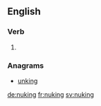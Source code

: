 ==English==

===Verb===
{{head|en}}

# {{present participle of|nuke|lang=en}}

===Anagrams===
* [[unking#English|unking]]

[[de:nuking]]
[[fr:nuking]]
[[sv:nuking]]